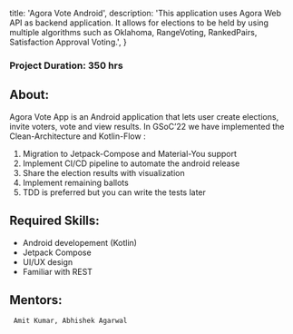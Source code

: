 
  title: 'Agora Vote Android',
  description:
    'This application uses Agora Web API as backend application. It allows for elections to be held by using multiple algorithms such as Oklahoma, RangeVoting, RankedPairs, Satisfaction Approval Voting.',
}


### Project Duration: 350 hrs

## About:
Agora Vote App is an Android application that lets user create elections, invite voters, vote and view results. In GSoC’22 we have implemented the Clean-Architecture and Kotlin-Flow :
1. Migration to Jetpack-Compose and Material-You support
2. Implement CI/CD pipeline to automate the android release
3. Share the election results with visualization
4. Implement remaining ballots
5. TDD is preferred but you can write the tests later

## Required Skills:
- Android developement (Kotlin)
- Jetpack Compose
- UI/UX design
- Familiar with REST

## Mentors:
` Amit Kumar, Abhishek Agarwal`
